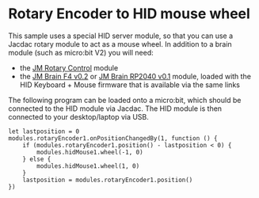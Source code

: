 # Rotary Encoder to HID mouse wheel

This sample uses a special HID server module, so that you
can use a Jacdac rotary module to act as a mouse wheel.
In addition to a brain module (such as micro:bit V2) 
you will need:
- the [JM Rotary Control](/devices/microsoft/research/jmrotarycontrolbuttonv10) module
- the [JM Brain F4 v0.2](/devices/microsoft/research/jmbrainf441v02) or [JM Brain RP2040 v0.1](/devices/microsoft/research/jmbrainrp204059v01) module,
  loaded with the HID Keyboard + Mouse firmware that is available via the same links
  
The following program can be loaded onto a micro:bit, which should be connected to the HID module via
Jacdac. The HID module is then connected to your desktop/laptop via USB. 

```blocks
let lastposition = 0
modules.rotaryEncoder1.onPositionChangedBy(1, function () {
    if (modules.rotaryEncoder1.position() - lastposition < 0) {
        modules.hidMouse1.wheel(-1, 0)
    } else {
        modules.hidMouse1.wheel(1, 0)
    }
    lastposition = modules.rotaryEncoder1.position()
})
```

